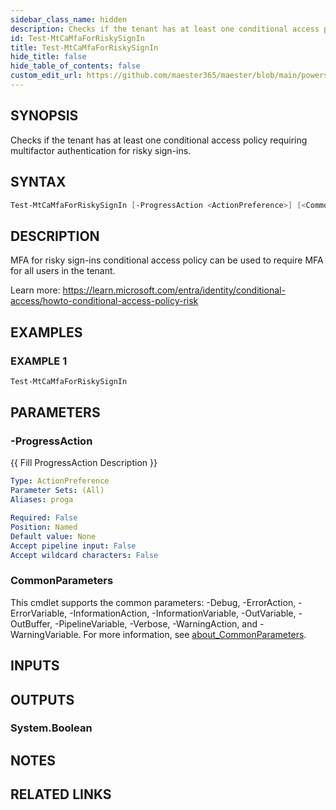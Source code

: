 ```yaml
---
sidebar_class_name: hidden
description: Checks if the tenant has at least one conditional access policy requiring multifactor authentication for risky sign-ins.
id: Test-MtCaMfaForRiskySignIn
title: Test-MtCaMfaForRiskySignIn
hide_title: false
hide_table_of_contents: false
custom_edit_url: https://github.com/maester365/maester/blob/main/powershell/public/Test-MtCaMfaForRiskySignIn.ps1
---
```


## SYNOPSIS

Checks if the tenant has at least one conditional access policy requiring multifactor authentication for risky sign-ins.

## SYNTAX

```powershell
Test-MtCaMfaForRiskySignIn [-ProgressAction <ActionPreference>] [<CommonParameters>]
```

## DESCRIPTION

MFA for risky sign-ins conditional access policy can be used to require MFA for all users in the tenant.

Learn more:
https://learn.microsoft.com/entra/identity/conditional-access/howto-conditional-access-policy-risk

## EXAMPLES

### EXAMPLE 1

```powershell
Test-MtCaMfaForRiskySignIn
```

## PARAMETERS

### -ProgressAction

\{\{ Fill ProgressAction Description \}\}

```yaml
Type: ActionPreference
Parameter Sets: (All)
Aliases: proga

Required: False
Position: Named
Default value: None
Accept pipeline input: False
Accept wildcard characters: False
```

### CommonParameters

This cmdlet supports the common parameters: -Debug, -ErrorAction, -ErrorVariable, -InformationAction, -InformationVariable, -OutVariable, -OutBuffer, -PipelineVariable, -Verbose, -WarningAction, and -WarningVariable. For more information, see [about_CommonParameters](http://go.microsoft.com/fwlink/?LinkID=113216).

## INPUTS

## OUTPUTS

### System.Boolean

## NOTES

## RELATED LINKS
